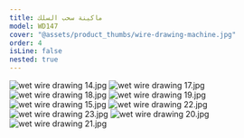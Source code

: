```yaml
---
title: ماكينة سحب السلك
model: WD147
cover: "@assets/product_thumbs/wire-drawing-machine.jpg"
order: 4
isLine: false
nested: true
---
```



<ProductTabs />

![wet wire drawing 14.jpg](@assets/article_images/wire-drawing-machine/wet-wire-drawing-14.jpg)
![wet wire drawing 17.jpg](@assets/article_images/wire-drawing-machine/wet-wire-drawing-17.jpg)
![wet wire drawing 18.jpg](@assets/article_images/wire-drawing-machine/wet-wire-drawing-18.jpg)
![wet wire drawing 19.jpg](@assets/article_images/wire-drawing-machine/wet-wire-drawing-19.jpg)
![wet wire drawing 15.jpg](@assets/article_images/wire-drawing-machine/wet-wire-drawing-15.jpg)
![wet wire drawing 22.jpg](@assets/article_images/wire-drawing-machine/wet-wire-drawing-22.jpg)
![wet wire drawing 23.jpg](@assets/article_images/wire-drawing-machine/wet-wire-drawing-23.jpg)
![wet wire drawing 20.jpg](@assets/article_images/wire-drawing-machine/wet-wire-drawing-20.jpg)
![wet wire drawing 21.jpg](@assets/article_images/wire-drawing-machine/wet-wire-drawing-21.jpg)
